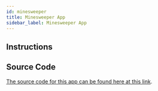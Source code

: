 ```yaml
---
id: minesweeper
title: Minesweeper App
sidebar_label: Minesweeper App
---
```



## Instructions

<App />

## Source Code

[The source code for this app can be found here at this link](https://github.com/SpaceKatt/spacekatt-io/tree/main/apps/minesweeper).
